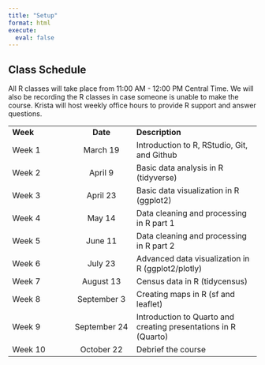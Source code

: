 ```yaml
---
title: "Setup"
format: html
execute:
  eval: false
---
```


## Class Schedule

All R classes will take place from 11:00 AM - 12:00 PM Central Time. We will also be recording the R classes in case someone is unable to make the course. Krista will host weekly office hours to provide R support and answer questions.

|          |              |                                                                 |
|:-----------------|:----------------:|:-----------------------------------|
| **Week** |   **Date**   | **Description**                                                 |
| Week 1   |   March 19   | Introduction to R, RStudio, Git, and Github                     |
| Week 2   |   April 9    | Basic data analysis in R (tidyverse)                            |
| Week 3   |   April 23   | Basic data visualization in R (ggplot2)                         |
| Week 4   |    May 14    | Data cleaning and processing in R part 1                        |
| Week 5   |   June 11    | Data cleaning and processing in R part 2                        |
| Week 6   |   July 23    | Advanced data visualization in R (ggplot2/plotly)               |
| Week 7   |  August 13   | Census data in R (tidycensus)                                   |
| Week 8   | September 3  | Creating maps in R (sf and leaflet)                             |
| Week 9   | September 24 | Introduction to Quarto and creating presentations in R (Quarto) |
| Week 10  |  October 22  | Debrief the course                                              |
